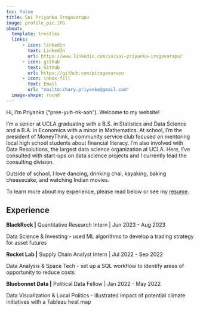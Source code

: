 ```yaml
---
toc: false
title: Sai Priyanka Iragavarapu
image: profile_pic.JPG
about:
  template: trestles
  links:
      - icon: linkedin
        text: LinkedIn
        url: https://www.linkedin.com/in/sai-priyanka-iragavarapu/
      - icon: github
        text: Github
        url: https://github.com/piragavarapu
      - icon: inbox-fill
        text: Email
        url: "mailto:chary.priyanka@gmail.com"
  image-shape: round
---
```


Hi, I'm Priyanka ("pree-yuh-nk-aah"). Welcome to my website!

I'm a senior at UCLA graduating with a B.S. in Statistics and Data Science and a B.A. in Economics with a minor in Mathematics. At school, I'm the president of MoneyThink, a community service club focused on mentoring local high school students about financial literacy. I'm also involved with Data Resolutions, the largest data science organization at UCLA. Here, I've consulted with start-ups on data science projects and I currently lead the consulting division.

Outside of school, I love dancing, drinking chai, kayaking, baking cheesecake, and watching Indian movies.

To learn more about my experience, please read below or see my [resume](/docs/CV/Iragavarapu, Sai Priyanka_Resume.pdf "resume").

## Experience

**BlackRock |** Quantitative Research Intern | Jun 2023 - Aug 2023

Data Science & Investing - used ML algorithms to develop a trading strategy for asset futures

**Rocket Lab |** Supply Chain Analyst Intern | Jul 2022 - Sep 2022

Data Analysis & Space Tech - set up a SQL workflow to identify areas of opportunity to reduce costs

**Bluebonnet Data |** Political Data Fellow | Jan 2022 - May 2022

Data Visualization & Local Politics - illustrated impact of potential climate initiatives with a Tableau heat map

